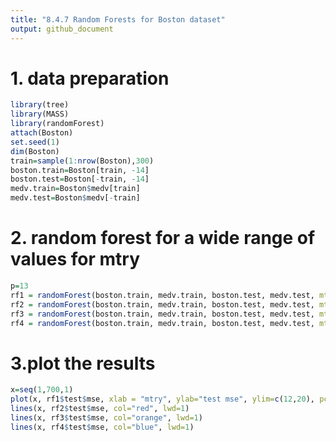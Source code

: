 ```yaml
---
title: "8.4.7 Random Forests for Boston dataset"
output: github_document
---
```


# 1. data preparation
```R
library(tree)
library(MASS)
library(randomForest)
attach(Boston)
set.seed(1)
dim(Boston)
train=sample(1:nrow(Boston),300)
boston.train=Boston[train, -14]
boston.test=Boston[-train, -14]
medv.train=Boston$medv[train]
medv.test=Boston$medv[-train]
```

# 2. random forest for a wide range of values for mtry
```R
p=13
rf1 = randomForest(boston.train, medv.train, boston.test, medv.test, mtry = p, ntree = 700)
rf2 = randomForest(boston.train, medv.train, boston.test, medv.test, mtry = p/2, ntree = 700)
rf3 = randomForest(boston.train, medv.train, boston.test, medv.test, mtry = p/3, ntree = 700)
rf4 = randomForest(boston.train, medv.train, boston.test, medv.test, mtry = p/4, ntree = 700)
```

# 3.plot the results
```R
x=seq(1,700,1)
plot(x, rf1$test$mse, xlab = "mtry", ylab="test mse", ylim=c(12,20), pch=19, lwd=1, type="l")
lines(x, rf2$test$mse, col="red", lwd=1)
lines(x, rf3$test$mse, col="orange", lwd=1)
lines(x, rf4$test$mse, col="blue", lwd=1)
```





